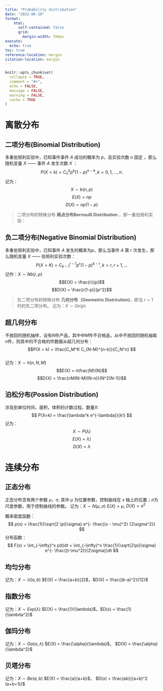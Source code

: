 ```yaml
---
title: "Probability distribution"
date: "2022-06-10"
format:
    html: 
      self-contained: false
      grid: 
        margin-width: 350px
execute: 
  echo: true
toc: true
reference-location: margin
citation-location: margin
---
```


```r
knitr::opts_chunk$set(
  collapse = TRUE,
  comment = "#>",
  echo = FALSE,
  message = FALSE,
  warning = FALSE,
  cache = TRUE
)
```


# 离散分布

## 二项分布(Binomial Distribution)
多重伯努利实验中，已知事件事件 $A$ 成功的概率为 $p$，且实验次数 $n$ 固定 ，那么随机变量 $X$ —— 事件 $A$ 发生次数 $X$ ：
$$ P(X = k) = C_n^k p^k(1-p)^{n-k}, k = 0,1,...,n. $$
记为：$$X \sim b(n,p)$$
$$E(X) = np$$
$$ D(X) = np(1-p)$$

> 二项分布的特殊分布 **两点分布Bernoulli Distribution** ，即一重伯努利实验：

## 负二项分布(Negative Binomial Distribution)

多重伯努利实验中，已知事件 $A$ 发生的概率为$p$，那么当事件 $A$ 第 $r$ 次发生，那么随机变量 $X$ —— 伯努利实验次数：
$$P(X = K) = C_{k-1}^{r-1}p^r(1-p)^{k-r}, k = r,r+1,... $$
记作：$X \sim Nb(r,p)$
$$E(X) = \frac{r}{p}$$
$$D(X) = \frac{r(1-p)}{p^2}$$

> 负二项分布的特殊分布  **几何分布（Geometric Distrirution)**，即当 $r = 1$ 时的负二项分布。
>记为：$X \sim Ge(p)$

## 超几何分布

不放回的随机抽样，设有$N$件产品，其中中$M$件不合格品，从中不放回的随机抽取$n$件，则其中的不合格的件数服从超几何分布： 
$$P(X = k) = \frac{C_M^K C_{N-M}^{n-k}}{C_N^n} $$  
记为：$X \sim h(n,N,M)$
$$E(X) = n\frac{M}{N}$$
$$D(X) = \frac{nM(N-M)(N-n)}{N^2(N-1)}$$

## 泊松分布(Possion Distribution)

涉及到单位时间，面积，体积的计数过程，数量$X$:
$$ P(X=k) = \frac{\lambda^k e^{-\lambda}}{k!}  $$ 
记为：$$ X \sim  P(\lambda) $$
$$E(X) = \lambda)$$
$$D(X) = \lambda$$

# 连续分布

## 正态分布
正态分布含有两个参数 $\mu$，$\sigma$, 其中 $\mu$ 为位置参数，控制曲线在 $x$ 轴上的位置；$\sigma$为尺度参数，用于控制曲线的参数。
记为：$X \sim N(\mu,\sigma)$
$E(X) = \mu$, $D(X) = \sigma^2$

概率密度函数：
$$ p(x) = \frac{1}{\sqrt{2 \pi}\sigma} e^{- \frac{(x - \mu)^2}   {2\sigma^2}} $$
分布函数：
$$ F(x) = \int_{-\infty}^x p(t)dt = \int_{-\infty}^x \frac{1}{\sqrt{2\pi}\sigma} e^{- \frac{(t-\mu^2)}{2\sigma}}dt $$

## 均匀分布
记为：$X \sim U(a,b)$
$E(X) = \frac{a+b}{2}$，$D(X) = \frac{(b-a)^2}{12}$  


## 指数分布
记为：$X \sim Exp(\lambda)$
$E(X) = \frac{1}{\lambda}$，$D(x) = \frac{1}{\lambda^2}$  


## 伽玛分布

记为：$X \sim Ga(\alpha,\lambda)$
$E(X) = \frac{\alpha}{\lambda}$， $D(X) = \frac{\alpha}{\lambda^2}$  


## 贝塔分布

记为：$X \sim Be(a,b)$
$E(X) = \frac{a}{a+b}$， $D(x) = \frac{ab}{(a+b)^2 (a+b+1)}$
